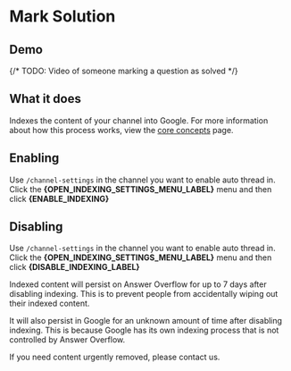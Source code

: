# Mark Solution

## Demo

{/* TODO: Video of someone marking a question as solved */}



<TryLiveDemo />



## What it does

Indexes the content of your channel into Google. For more information about how this process works, view the [core concepts](/core-concepts) page.

## Enabling


Use `/channel-settings` in the channel you want to enable auto thread in. Click the **{OPEN_INDEXING_SETTINGS_MENU_LABEL}** menu and then click **{ENABLE_INDEXING}**


## Disabling

Use `/channel-settings` in the channel you want to enable auto thread in. Click the **{OPEN_INDEXING_SETTINGS_MENU_LABEL}** menu and then click **{DISABLE_INDEXING_LABEL}**


<Callout type="warning">
  Indexed content will persist on Answer Overflow for up to 7 days after disabling indexing. This is to prevent people from accidentally wiping out their indexed content.

  It will also persist in Google for an unknown amount of time after disabling indexing. This is because Google has its own indexing process that is not controlled by Answer Overflow.

  If you need content urgently removed, please contact us.
</Callout>
